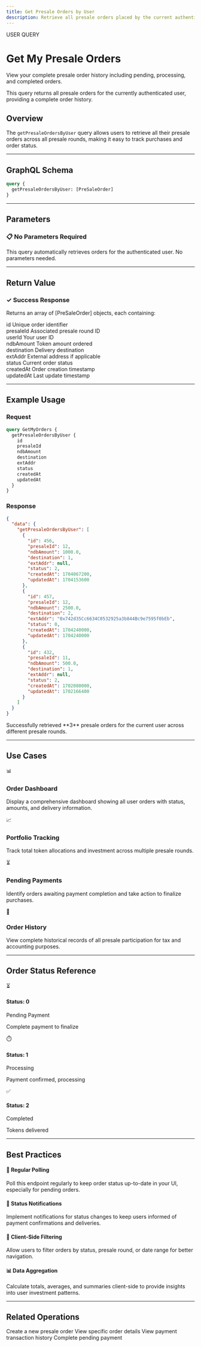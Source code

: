 ```yaml
---
title: Get Presale Orders by User
description: Retrieve all presale orders placed by the current authenticated user
---
```



<div className="relative overflow-hidden rounded-2xl border bg-gradient-to-br from-rose-500 via-pink-600 to-fuchsia-700 p-8 shadow-2xl mb-8">
  <div className="absolute inset-0 bg-grid-white/10 [mask-image:linear-gradient(0deg,transparent,black)]" />
  <div className="relative">
    <div className="inline-flex items-center gap-2 rounded-full bg-white/20 px-4 py-1.5 text-xs font-medium text-white backdrop-blur-sm mb-4">
      <span className="relative flex h-2 w-2">
        <span className="animate-ping absolute inline-flex h-full w-full rounded-full bg-white opacity-75"></span>
        <span className="relative inline-flex rounded-full h-2 w-2 bg-background"></span>
      </span>
      USER QUERY
    </div>
    <h1 className="text-4xl font-black text-white mb-3 tracking-tight">Get My Presale Orders</h1>
    <p className="text-xl text-rose-100 leading-relaxed max-w-3xl">
      View your complete presale order history including pending, processing, and completed orders.
    </p>
  </div>
</div>

<Callout type="info" title="User Orders">
  This query returns all presale orders for the currently authenticated user, providing a complete order history.
</Callout>

## Overview

The `getPresaleOrdersByUser` query allows users to retrieve all their presale orders across all presale rounds, making it easy to track purchases and order status.

---

## GraphQL Schema

<div className="rounded-xl border border-rose-500/30 bg-gradient-to-br from-rose-500/10 to-pink-500/5 p-6 mb-8">

```graphql
query {
  getPresaleOrdersByUser: [PreSaleOrder]
}
```

</div>

---

## Parameters

<div className="rounded-lg border border-pink-500/30 bg-gradient-to-br from-pink-500/10 to-fuchsia-500/5 p-6 mb-6">
  <h3 className="font-bold mb-2 flex items-center gap-2">
    <span className="text-2xl">📋</span>
    No Parameters Required
  </h3>
  <p className="text-sm text-foreground">
    This query automatically retrieves orders for the authenticated user. No parameters needed.
  </p>
</div>

---

## Return Value

<div className="rounded-lg border border-green-500/30 bg-gradient-to-br from-green-500/10 to-emerald-500/5 p-6 mb-6">
  <h3 className="font-bold mb-2 flex items-center gap-2">
    <span className="text-2xl">✓</span>
    Success Response
  </h3>
  <p className="text-sm text-foreground mb-3">
    Returns an array of <span className="font-mono text-green-600">[PreSaleOrder]</span> objects, each containing:
  </p>
  <div className="space-y-2 text-sm">
    <div className="flex items-start gap-2">
      <span className="font-mono text-rose-600 min-w-32">id</span>
      <span className="text-muted-foreground">Unique order identifier</span>
    </div>
    <div className="flex items-start gap-2">
      <span className="font-mono text-rose-600 min-w-32">presaleId</span>
      <span className="text-muted-foreground">Associated presale round ID</span>
    </div>
    <div className="flex items-start gap-2">
      <span className="font-mono text-rose-600 min-w-32">userId</span>
      <span className="text-muted-foreground">Your user ID</span>
    </div>
    <div className="flex items-start gap-2">
      <span className="font-mono text-rose-600 min-w-32">ndbAmount</span>
      <span className="text-muted-foreground">Token amount ordered</span>
    </div>
    <div className="flex items-start gap-2">
      <span className="font-mono text-rose-600 min-w-32">destination</span>
      <span className="text-muted-foreground">Delivery destination</span>
    </div>
    <div className="flex items-start gap-2">
      <span className="font-mono text-rose-600 min-w-32">extAddr</span>
      <span className="text-muted-foreground">External address if applicable</span>
    </div>
    <div className="flex items-start gap-2">
      <span className="font-mono text-rose-600 min-w-32">status</span>
      <span className="text-muted-foreground">Current order status</span>
    </div>
    <div className="flex items-start gap-2">
      <span className="font-mono text-rose-600 min-w-32">createdAt</span>
      <span className="text-muted-foreground">Order creation timestamp</span>
    </div>
    <div className="flex items-start gap-2">
      <span className="font-mono text-rose-600 min-w-32">updatedAt</span>
      <span className="text-muted-foreground">Last update timestamp</span>
    </div>
  </div>
</div>

---

## Example Usage

### Request

```graphql
query GetMyOrders {
  getPresaleOrdersByUser {
    id
    presaleId
    ndbAmount
    destination
    extAddr
    status
    createdAt
    updatedAt
  }
}
```

### Response

```json
{
  "data": {
    "getPresaleOrdersByUser": [
      {
        "id": 456,
        "presaleId": 12,
        "ndbAmount": 1000.0,
        "destination": 1,
        "extAddr": null,
        "status": 2,
        "createdAt": 1704067200,
        "updatedAt": 1704153600
      },
      {
        "id": 457,
        "presaleId": 12,
        "ndbAmount": 2500.0,
        "destination": 2,
        "extAddr": "0x742d35Cc6634C0532925a3b844Bc9e7595f0bEb",
        "status": 0,
        "createdAt": 1704240000,
        "updatedAt": 1704240000
      },
      {
        "id": 432,
        "presaleId": 11,
        "ndbAmount": 500.0,
        "destination": 1,
        "extAddr": null,
        "status": 2,
        "createdAt": 1702080000,
        "updatedAt": 1702166400
      }
    ]
  }
}
```

<Callout type="info" title="Orders Retrieved">
  Successfully retrieved **3** presale orders for the current user across different presale rounds.
</Callout>

---

## Use Cases

<div className="grid gap-4 md:grid-cols-2 my-6">
  <Card className="p-6 hover:shadow-lg transition-shadow">
    <div className="text-3xl mb-3">📊</div>
    <h3 className="font-bold mb-2">Order Dashboard</h3>
    <p className="text-sm text-muted-foreground">
      Display a comprehensive dashboard showing all user orders with status, amounts, and delivery information.
    </p>
  </Card>

  <Card className="p-6 hover:shadow-lg transition-shadow">
    <div className="text-3xl mb-3">📈</div>
    <h3 className="font-bold mb-2">Portfolio Tracking</h3>
    <p className="text-sm text-muted-foreground">
      Track total token allocations and investment across multiple presale rounds.
    </p>
  </Card>

  <Card className="p-6 hover:shadow-lg transition-shadow">
    <div className="text-3xl mb-3">⏳</div>
    <h3 className="font-bold mb-2">Pending Payments</h3>
    <p className="text-sm text-muted-foreground">
      Identify orders awaiting payment completion and take action to finalize purchases.
    </p>
  </Card>

  <Card className="p-6 hover:shadow-lg transition-shadow">
    <div className="text-3xl mb-3">📜</div>
    <h3 className="font-bold mb-2">Order History</h3>
    <p className="text-sm text-muted-foreground">
      View complete historical records of all presale participation for tax and accounting purposes.
    </p>
  </Card>
</div>

---

## Order Status Reference

<div className="grid gap-4 md:grid-cols-3 my-6">
  <div className="rounded-lg border border-yellow-500/30 bg-yellow-500/10 p-5">
    <div className="flex items-center gap-2 mb-2">
      <span className="text-2xl">⏳</span>
      <h4 className="font-bold text-yellow-700 dark:text-yellow-300">Status: 0</h4>
    </div>
    <p className="text-sm text-yellow-800 font-semibold">Pending Payment</p>
    <p className="text-xs text-yellow-700 mt-1">Complete payment to finalize</p>
  </div>

  <div className="rounded-lg border border-blue-500/30 bg-blue-500/10 p-5">
    <div className="flex items-center gap-2 mb-2">
      <span className="text-2xl">⏱️</span>
      <h4 className="font-bold text-blue-700 dark:text-blue-300">Status: 1</h4>
    </div>
    <p className="text-sm text-blue-800 font-semibold">Processing</p>
    <p className="text-xs text-blue-700 mt-1">Payment confirmed, processing</p>
  </div>

  <div className="rounded-lg border border-green-500/30 bg-green-500/10 p-5">
    <div className="flex items-center gap-2 mb-2">
      <span className="text-2xl">✅</span>
      <h4 className="font-bold text-green-700 dark:text-green-300">Status: 2</h4>
    </div>
    <p className="text-sm text-green-800 font-semibold">Completed</p>
    <p className="text-xs text-green-700 mt-1">Tokens delivered</p>
  </div>
</div>

---

## Best Practices

<div className="space-y-4 my-6">
  <div className="rounded-lg border-l-4 border-rose-500 bg-rose-500/10 p-4">
    <h4 className="font-bold text-rose-700 dark:text-rose-300 mb-1">🔄 Regular Polling</h4>
    <p className="text-sm text-rose-800">
      Poll this endpoint regularly to keep order status up-to-date in your UI, especially for pending orders.
    </p>
  </div>

  <div className="rounded-lg border-l-4 border-pink-500 bg-pink-500/10 p-4">
    <h4 className="font-bold text-pink-700 dark:text-pink-300 mb-1">📱 Status Notifications</h4>
    <p className="text-sm text-pink-800">
      Implement notifications for status changes to keep users informed of payment confirmations and deliveries.
    </p>
  </div>

  <div className="rounded-lg border-l-4 border-fuchsia-500 bg-fuchsia-500/10 p-4">
    <h4 className="font-bold text-fuchsia-700 dark:text-fuchsia-300 mb-1">💾 Client-Side Filtering</h4>
    <p className="text-sm text-fuchsia-800">
      Allow users to filter orders by status, presale round, or date range for better navigation.
    </p>
  </div>

  <div className="rounded-lg border-l-4 border-rose-500 bg-rose-500/10 p-4">
    <h4 className="font-bold text-rose-700 dark:text-rose-300 mb-1">📊 Data Aggregation</h4>
    <p className="text-sm text-rose-800">
      Calculate totals, averages, and summaries client-side to provide insights into user investment patterns.
    </p>
  </div>
</div>

---

## Related Operations

<Cards>
  <Card title="Place New Order" href="/docs/api/presale-orders/place-new-order">
    Create a new presale order
  </Card>
  <Card title="Get Order by ID" href="/docs/api/presale-orders/get-order-by-id">
    View specific order details
  </Card>
  <Card title="Get Order Transactions" href="/docs/api/presale-orders/get-order-transactions">
    View payment transaction history
  </Card>
  <Card title="Pay with Stripe" href="/docs/api/presale-payment/pay-with-stripe">
    Complete pending payment
  </Card>
</Cards>

